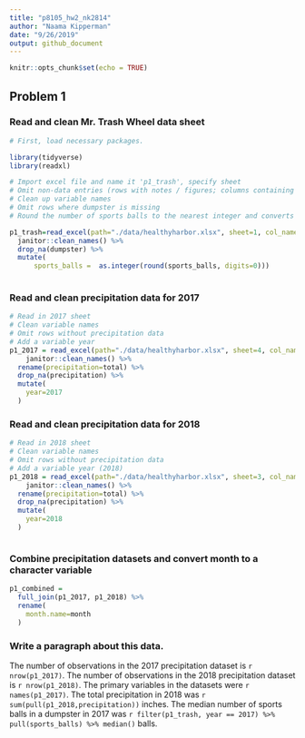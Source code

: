 ```yaml
---
title: "p8105_hw2_nk2814"
author: "Naama Kipperman"
date: "9/26/2019"
output: github_document
---
```


```r
knitr::opts_chunk$set(echo = TRUE)
```

## Problem 1
### Read and clean Mr. Trash Wheel data sheet

```r

# First, load necessary packages.

library(tidyverse)
library(readxl)

# Import excel file and name it 'p1_trash', specify sheet
# Omit non-data entries (rows with notes / figures; columns containing notes)
# Clean up variable names
# Omit rows where dumpster is missing
# Round the number of sports balls to the nearest integer and converts the result to an integer variable (using as.integer)

p1_trash=read_excel(path="./data/healthyharbor.xlsx", sheet=1, col_names = TRUE, range=cell_cols("A:N")) %>% 
  janitor::clean_names() %>% 
  drop_na(dumpster) %>% 
  mutate( 
      sports_balls =  as.integer(round(sports_balls, digits=0)))
 
```

### Read and clean precipitation data for 2017
```r

# Read in 2017 sheet
# Clean variable names
# Omit rows without precipitation data
# Add a variable year
p1_2017 = read_excel(path="./data/healthyharbor.xlsx", sheet=4, col_names = TRUE, skip=1, range="A2:B14") %>% 
    janitor::clean_names() %>%
  rename(precipitation=total) %>% 
  drop_na(precipitation) %>% 
  mutate(
    year=2017
  )


```

### Read and clean precipitation data for 2018

```r

# Read in 2018 sheet
# Clean variable names
# Omit rows without precipitation data
# Add a variable year (2018)
p1_2018 = read_excel(path="./data/healthyharbor.xlsx", sheet=3, col_names = TRUE, skip=1, range="A2:B14") %>% 
    janitor::clean_names() %>%
  rename(precipitation=total) %>% 
  drop_na(precipitation) %>% 
  mutate(
    year=2018
  )



```


### Combine precipitation datasets and convert month to a character variable

```r
p1_combined = 
  full_join(p1_2017, p1_2018) %>% 
  rename(
    month.name=month
  )

```

### Write a paragraph about this data.


The number of observations in the 2017 precipitation dataset is 
`r nrow(p1_2017)`. The number of observations in the 2018 precipitation dataset is `r nrow(p1_2018)`. The primary variables in the datasets were `r names(p1_2017)`. The total precipitation in 2018 was `r sum(pull(p1_2018,precipitation)) ` inches. The median number of sports balls in a dumpster in 2017 was `r filter(p1_trash, year == 2017) %>% pull(sports_balls) %>% median() ` balls.

```r


```

